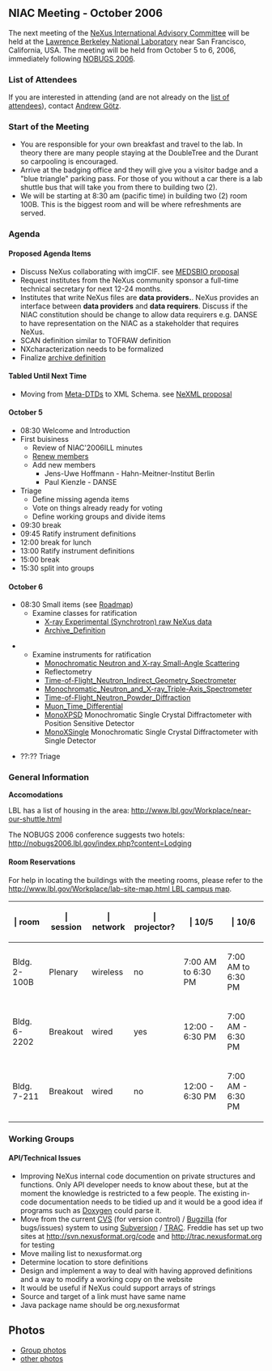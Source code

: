 ==NIAC Meeting - October 2006==
The next meeting of the  [[NIAC | NeXus International Advisory Committee]] will be held at the [http://www.lbl.gov Lawrence Berkeley National Laboratory] near San Francisco, California, USA. The meeting will be held from October 5 to 6, 2006, immediately following [http://nobugs2006.lbl.gov/ NOBUGS 2006].

===List of Attendees===

If you are interested in attending 
(and are not already on the 
[[NIAC2006LBL_attendees|list of attendees]]), 
contact [[User:Andy Gotz|Andrew Götz]].

===Start of the Meeting===

* You are responsible for your own breakfast and travel to the lab. In theory there are many people staying at the DoubleTree and the Durant so carpooling is encouraged.
* Arrive at the badging office and they will give you a visitor badge and a "blue triangle" parking pass. For those of you without a  car there is a lab shuttle bus that will take you from there to building two (2).
* We will be starting at 8:30 am (pacific time) in building two (2) room 100B. This is the biggest room and will be where refreshments are served.

===Agenda===
====Proposed Agenda Items====
* Discuss NeXus collaborating with imgCIF. see [http://www.medsbio.org/ MEDSBIO proposal] 
* Request institutes from the NeXus community sponsor a full-time technical secretary for next 12-24 months.
* Institutes that write NeXus files are '''data providers.'''. NeXus provides an interface between '''data providers''' and '''data requirers'''. Discuss if the NIAC constitution should be change to allow data requirers e.g. DANSE to have representation on the NIAC as a stakeholder that requires NeXus.
* SCAN definition similar to TOFRAW definition
* NXcharacterization needs to be formalized
* Finalize [[Archive_Definition|archive definition]]

====Tabled Until Next Time====
* Moving from [[Metaformat|Meta-DTDs]] to XML Schema. see [http://www.webel.com.au/nexml NeXML proposal]

====October 5====
* 08:30 Welcome and Introduction
* First buisiness
** Review of NIAC'2006ILL minutes
** [[Membership Dates|Renew members]]
** Add new members
*** Jens-Uwe Hoffmann - Hahn-Meitner-Institut Berlin
*** Paul Kienzle - DANSE
* Triage
** Define missing agenda items
** Vote on things already ready for voting
** Define working groups and divide items
* 09:30 break
* 09:45 Ratify instrument definitions
* 12:00 break for lunch
* 13:00 Ratify instrument definitions
* 15:00 break
* 15:30 split into groups

====October 6====
* 08:30 Small items (see [[NIAC2006LBL RoadMap|Roadmap]])
** Examine classes for ratification
*** [[XESraw | X-ray Experimental (Synchrotron) raw NeXus data]]
*** [[Archive_Definition]]

** Examine instruments for ratification
*** [[SAS | Monochromatic Neutron and X-ray Small-Angle Scattering]]
*** Reflectometry
*** [[Time-of-Flight_Neutron_Indirect_Geometry_Spectrometer]]
*** [[Monochromatic_Neutron_and_X-ray_Triple-Axis_Spectrometer]]
*** [[Time-of-Flight_Neutron_Powder_Diffraction]]
*** [[Muon_Time_Differential]]
*** [[MonoXPSD]] Monochromatic Single Crystal Diffractometer with Position Sensitive Detector
*** [[MonoXSingle]] Monochromatic Single Crystal Diffractometer with Single Detector

* ??:?? Triage

===General Information===

'''Accomodations'''

LBL has a list of housing in the area:
[http://www.lbl.gov/Workplace/near-our-shuttle.html http://www.lbl.gov/Workplace/near-our-shuttle.html]

The NOBUGS 2006 conference suggests two hotels:
[http://nobugs2006.lbl.gov/index.php?content=Lodging http://nobugs2006.lbl.gov/index.php?content=Lodging]

====Room Reservations====

For help in locating the buildings with the meeting rooms,
please refer to the [[http://www.lbl.gov/Workplace/lab-site-map.html LBL campus map]].

{| {{Tablestyle}}
|-   
! {{Headcellstyle}} | room
! {{Headcellstyle}} | session
! {{Headcellstyle}} | network
! {{Headcellstyle}} | projector?
! {{Headcellstyle}} | 10/5
! {{Headcellstyle}} | 10/6
|-   
! Bldg. 2-100B
| Plenary
| wireless
| no
| 7:00 AM to 6:30 PM
| 7:00 AM to 6:30 PM
|-   
! Bldg. 6-2202
| Breakout
| wired
| yes
| 12:00 - 6:30 PM
| 7:00 AM - 6:30 PM
|-   
! Bldg. 7-211
| Breakout
| wired
| no
| 12:00 - 6:30 PM
| 7:00 AM - 6:30 PM
|}

===Working Groups===

====API/Technical Issues====
* Improving NeXus internal code documention on private structures and functions. Only API developer needs to know about these, but at the moment the knowledge is restricted to a few people. The existing in-code documentation needs to be tidied up and it would be a good idea if programs such as [http://www.stack.nl/~dimitri/doxygen/index.html Doxygen] could parse it.
* Move from the current [http://www.nongnu.org/cvs/ CVS] (for version control) / [http://www.bugzilla.org/ Bugzilla] (for bugs/issues) system to using [http://subversion.tigris.org/ Subversion] / [http://trac.edgewall.org/ TRAC]. Freddie has set up two sites at [http://svn.nexusformat.org/code http://svn.nexusformat.org/code] and [http://trac.nexusformat.org http://trac.nexusformat.org] for testing
* Move mailing list to nexusformat.org
* Determine location to store definitions
* Design and implement a way to deal with having approved definitions and a way to modify a working copy on the website
* It would be useful if NeXus could support arrays of strings
* Source and target of a link must have same name
* Java package name should be org.nexusformat

==Photos==
* [[NIAC2006LBL_photos | Group photos]]
* [[NIAC2006LBL_photos_other | other photos]]
